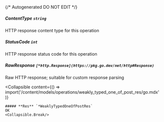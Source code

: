 {/* Autogenerated DO NOT EDIT  */}

##### **ContentType** `string`
HTTP response content type for this operation

##### **StatusCode** `int`
HTTP response status code for this operation

##### **RawResponse** `[*http.Response](https://pkg.go.dev/net/http#Response)`
Raw HTTP response; suitable for custom response parsing

<Collapsible
    content={() => import('/content/models/operations/weakly_typed_one_of_post_res/go.mdx')}
>
    ##### **Res** `*WeaklyTypedOneOfPostRes`
    OK
    <Collapsible.Break/>
</Collapsible>

